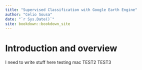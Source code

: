 ```yaml
--- 
title: "Supervised Classification with Google Earth Engine"
author: "Celio Sousa"
date: "`r Sys.Date()`"
site: bookdown::bookdown_site
---
```


# Introduction and overview

I need to write stuff here testing mac TEST2 TEST3
